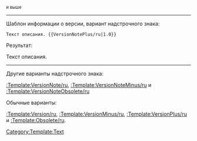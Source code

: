 <sup style="color:green;">{{{1}}} и выше </sup><noinclude>

----

Шаблон информации о версии, вариант надстрочного знака:

 <nowiki>Текст описания. {{VersionNotePlus/ru|1.0}}</nowiki>

Результат:

Текст описания. {{VersionNotePlus/ru|1.0}}

----

Другие варианты надстрочного знака:

[[:Template:VersionNote/ru]], [[:Template:VersionNoteMinus/ru]] и [[:Template:VersionNoteObsolete/ru]]

Обычные варианты:

[[:Template:Version/ru]], [[:Template:VersionMinus/ru]], [[:Template:VersionPlus/ru]] и [[:Template:Obsolete/ru]].

[[Category:Template:Text]]
</noinclude>